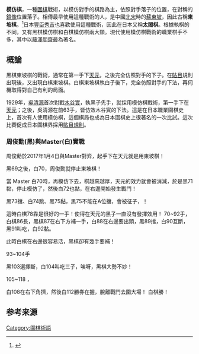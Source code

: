 '''模仿棋'''，一種[[圍棋|圍棋]]戰術，以模仿對手的棋路為主，依照對手落子的位置，在對稱的[[鏡像|鏡像]]位置落子。相傳最早使用這種戰術的人，是中國[[北宋|北宋]]時的[[蘇東坡|蘇東坡]]，因此古稱'''東坡棋'''。<ref>{{cite web|url=http://www.hinews.cn/news/system/2008/05/04/010231357.shtml|title=细数棋坛模仿棋 苏东坡首创吴清源令木谷实头疼|date=2008年5月4日|accessdate=2017年3月5日|publisher=南海网|archive-date=2020年2月20日|archive-url=https://web.archive.org/web/20200220043257/http://www.hinews.cn/news/system/2008/05/04/010231357.shtml|dead-url=no}}</ref>日本[[豐臣秀吉|豐臣秀吉]]也喜歡使用這種戰術，因此在日本又稱'''太閤棋'''。根據執棋的不同，又有黑棋模仿棋和白棋模仿棋兩大類。現代使用模仿棋戰術的職業棋手不多，其中以[[藤澤朋齋|藤澤朋齋]]最為著名。

==概論==
黑棋東坡棋的戰術，通常在第一手下[[天元_(围棋)|天元]]，之後完全仿照對手的下子。在[[貼目|貼目]]規則出現後，又出現白棋東坡棋。白棋東坡棋執白子後下，完全仿照對手的下法，再伺機取得對自己有利的局面。

1929年，[[吳清源|吳清源]]首次對戰[[木谷實|木谷實]]，執黑子先手，就採用模仿棋戰術，第一手下在[[天元_(围棋)|天元]]；之後，吳清源在前63手，皆仿效木谷實的下法。這是在日本職業圍棋史上，首次有人使用模仿棋，這個棋局也成為日本圍棋史上很著名的一次比試。這次比賽促成日本圍棋界採用[[讓先|貼目規則]]。

=== 周俊勳(黑)與Master(白)實戰 ===
{{棋盤|=
     A B C D E F G H J K L M N O P Q R S T
 19 |  |  |  |  |  |  |  |  |  |  |67|  |  |  |  |  |  |  |  |= 19
 18 |  |  |  |  |17|  |  |  |  |65|  |57|  |  |47|35|31|44|  |= 18
 17 |  |  |14|13|  |11|  |  |  |  |61|24|53|21|32|27|28|40|  |= 17
 16 |  |  |w4| x|b7|  |  |  |  | x|  |62|54|50|36|w2|39|43|  |= 16
 15 |  |  |  |  |  |  |  |  |  |  |  |  |  |  |  |  |48|  |  |= 15
 14 |  |  |  |  |  |  |  |  |  |  |  |  |  |  |  |  |22|  |  |= 14
 13 |  |  |18|  |  |  |  |  |  |  |  |  |  |  |  |  |  |  |  |= 13
 12 |  |  |  |  |  |  |  |  |  |  |  |  |  |  |  |  |  |  |  |= 12
 11 |  |  |  |  |  |  |  |  |  |  |  |  |  |  |  |  |  |  |  |= 11
 10 |  |  |68| x|  |  |  |  |  |b1|  |  |  |  |  |  |69|  |  |= 10
  9 |  |  |  |  |  |  |  |  |  |  |  |  |  |  |  |70|  |  |  |= 9
  8 |  |  |  |  |  |  |  |  |  |  |  |  |  |  |  |  |  |  |  |= 8
 19 |  |  |  |  |  |  |  |  |  |  |  |  |  |  |  |  |19|  |  |= 7
 18 |  |  | b|  |  |  |  |  |  |  |  |  |  |  |  |  |  |  |  |= 6
 17 |  |  | b|  |  |  |  |  |  |  |  |  |  |  |  |  |  |  |  |= 5
  4 |  |42| w|b3|37|51|55|63|  | x|  |  |  |  |w6| x|b5|  |  |= 4
  3 |  |41| b|26|33|20|52|25|60|  |  |  |  |10|  |12|15|  |  |= 3
  2 |  |45| w|34|46|  |  |56|  |64|  |  |  |  |16|  |  |  |  |= 2
  1 |  |  |  |  |  |  |  |  |66|  |  |  |  |  |  |  |  |  |  |= 1
     A B C D E F G H J K L M N O P Q R S T|20}}

周俊勳於2017年1月4日與Master對弈，起手下在天元就是用東坡棋！

黑69之後，白70，周俊勳就停止東坡棋！

{{棋盤|=
     A B C D E F G H J K L M N O P Q R S T
 19 |  |  |  |  |  |  |  |  |  |  | b|  |  |  |  |  |  |  |  |= 19
 18 |  |  |  |  | b|  |  |  |  | b|  | b|  |  | b| b| b| w|  |= 18
 17 |  |  | w| b|  | b|  |  |  |  | b| w| b| b| w| b| w| w|  |= 17
 16 |  |  | w| x| b|  |  |  |  | x|  | w| w| w| w| w| b| b|  |= 16
 15 |  |  |  |  |  |  |  |  |  |  |  |  |  |  |  |  | w|  |  |= 15
 14 |  |  |  |  |  |  |  |  |  |  |  |  |  |  |  |  | w|  |  |= 14
 13 |  |  | w|  |  |  |  |  |  |  |  |  |  |  |  |  |  |  |  |= 13
 12 |  |  |  |  |  |  |  |  |  |  |  |  |  |  |  |  |77|  |  |= 12
 11 |  |  |  |  |  |  |  |  |  |  |  |  |  |  |  |  |  | A|  |= 11
 10 |  |  |68| x|  |  |  |  |  | b|  |  |  |  |  |71|69|74|  |= 10
  9 |  |  |  |  |  |  |  |  |  |  |  |  |  |  |73|70|72|  |  |= 9
  8 |  |  |  |  |  |  |  |  |  |  |  |  |  |  |75|  |  |76|  |= 8
 19 |  |  |  |  |  |  |  |  |  |  |  |  |  |  |  |  | b|  |  |= 7
 18 |  |  | b|  |  |  |  |  |  |  |  |  |  |  |  |  |78|  |  |= 6
 17 |  |  | b|  |  |  |  |  |  |  |  |  |  |  |  |  |  |  |  |= 5
  4 |  | w| w| b| b| b| b| b|  | x|  |  |  |  | w| x| b|  |  |= 4
  3 |  | b| b| w| b| w| w| b| w|  |  |  |  | w|  | w| b|  |  |= 3
  2 |  | b| w| w| w|  |  | w|  | w|  |  |  |  | w|  |  |  |  |= 2
  1 |  |  |  |  |  |  |  |  | w|  |  |  |  |  |  |  |  |  |  |= 1
     A B C D E F G H J K L M N O P Q R S T|20}}

當 Master 白70時，再模仿下去，棋越來越厚，天元的效力就會被消減，於是黑71黏，停止模仿了，然後白72也黏，在右邊開始發生戰鬥！

黑73擋、白74跳、黑75黏，黑75不能在A位擋，會被征子，！

這時白棋78靠是很好的一手！使得在天元的黑子一直沒有發揮效用！
{{棋盤|=
     A B C D E F G H J K L M N O P Q R S T
 19 |  |  |  |  |  |  |  |  |  |  | b|  |  |  |  |  |  |  |  |= 19
 18 |  |  |  |  | b|  |  |  |  | b|  | b|  |  | b| b| b| w|  |= 18
 17 |  |  | w| b|  | b|  |  |  |  | b| w| b| b| w| b| w| w|  |= 17
 16 |  |  | w| x| b|  |  |  |  | x|  | w| w| w| w| w| b| b|  |= 16
 15 |  |  |  |  |  |  |  |  |  |  |  |  |  |  |  |  | w|  |  |= 15
 14 |  |  |  |  |  |  |  |  |  |  |  |  |  |  |  |  | w|  |  |= 14
 13 |  |  | w|  |  |  |  |  |  |  |  |  |  |  |  |  |  |  |  |= 13
 12 |  |  |  |  |  |  |  |  |  |  |  |  |  |  |  |90| b|  |  |= 12
 11 |  |  |  |  |  |  |  |  |  |  |  |  |  |  |  |89|88|86|  |= 11
 10 |  |  | w| x|  |  |  |  |  | b|  |  |  |  |  | b| b| w|  |= 10
  9 |  |  |  |  |  |  |  |  |  |  |  |  |  |  | b| w| w|92|  |= 9
  8 |  |  |  |  |  |  |  |  |  |  |  |  |  |  | b|91|85| w|  |= 8
 19 |  |  |  |  |  |  |  |  |  |  |  |  |  |  |  |  | b|84|  |= 7
 18 |  |  | b|  |  |  |  |  |  |  |  |  |  |  |  |79| w|81|  |= 6
 17 |  |  | b|  |  |  |  |  |  |  |  |  |  |  |  |80|82|83|  |= 5
  4 |  | w| w| b| b| b| b| b|  | x|  |  |  |  | w| x| b|  |  |= 4
  3 |  | b| b| w| b| w| w| b| w|  |  |  |  | w|  | w| b|  |  |= 3
  2 |  | b| w| w| w|  |  | w|  | w|  |  |  |  | w|  |  |87|  |= 2
  1 |  |  |  |  |  |  |  |  | w|  |  |  |  |  |  |  |  |  |  |= 1
     A B C D E F G H J K L M N O P Q R S T|20}}
70~92手，
白棋86長，黑棋87在右下方補一手，白88在右邊要出頭，黑89擋，白90互斷，黑91叫吃，白92黏。

此時白棋在右邊很容易活，黑棋卻有幾手要補！

{{棋盤|=
     A B C D E F G H J K L M N O P Q R S T
 19 |  |  |  |  |  |  |  |  |  |  | b|  |  |  |  |  |  |  |  |= 19
 18 |  |  |  |  | b|  |  |  |  | b|  | b|  |  | b| b| b| w|  |= 18
 17 |  |  | w| b|  | b|  |  |  |  | b| w| b| b| w| b| w| w|  |= 17
 16 |  |  | w| x| b|  |  |  |  | x|  | w| w| w| w| w| b| b|  |= 16
 15 |  |  |  |  |  |  |  |  |  |  |  |  |  |  |  |  | w|  |  |= 15
 14 |  |  |  |  |  |  |  |  |  |  |  |  |  |  |  |  | w|  |  |= 14
 13 |  |  | w|  |  |  |  |  |  |  |  |  |  |  |  |  |  |  |  |= 13
 12 |  |  |  |  |  |  |  |  |  |  |  |  |  |  |  | w| b|  |  |= 12
 11 |  |  |  |  |  |  |  |  |  |  |  |  |  |  |  | b| w| w|  |= 11
 10 |  |  | w| x|  |  |  |  |  | b|  |  |  |  |04| b| b| w|  |= 10
  9 |  |  |  |  |  |  |  |  |  |  |  |  |99|  | b| w| w| w|  |= 9
  8 |  |  |  |  |  |  |  |  |  |  |02|03|  |  | b| b| b| w|  |= 8
 19 |  |  |  |  |  |  |  |  |  |  |01|00|98|  |  |  | b| w|  |= 7
 18 |  |  | b|  |  |  |  |  |  |  |  |97|96|  |  | b| w| b|  |= 6
 17 |  |  | b|  |  |  |  |  |  |  |  |95|94|  |  | w| w| b|  |= 5
  4 |  | w| w| b| b| b| b| b|  | x|  |93|  |  | w| x| b|  |  |= 4
  3 |  | b| b| w| b| w| w| b| w|  |  |  |  | w|  | w| b|  |  |= 3
  2 |  | b| w| w| w|  |  | w|  | w|  |  |  |  | w|  |  | b|  |= 2
  1 |  |  |  |  |  |  |  |  | w|  |  |  |  |  |  |  |  |  |  |= 1
     A B C D E F G H J K L M N O P Q R S T|20}}

93~104手

黑103選擇斷，白104叫吃三子，唉呀，黑棋大勢不妙！


{{棋盤|=
     A B C D E F G H J K L M N O P Q R S T
 19 |  |  |  |  |  |  |  |  |  |  | b|  |  |  |  |  |  |  |  |= 19
 18 |  |  |  |  | b|  |  |  |  | b|  | b|  |  | b| b| b| w|  |= 18
 17 |  |  | w| b|  | b|  |  |  |  | b| w| b| b| w| b| w| w|  |= 17
 16 |  |  | w| x| b|  |  |  |  | x|  | w| w| w| w| w| b| b|  |= 16
 15 |  |  |  |  |  |  |  |  |  |  |  |  |  |  |  |  | w|  |  |= 15
 14 |  |  |  |  |  |  |  |  |  |  |  |  |  |  |  |  | w|  |  |= 14
 13 |  |  | w|  |  |  |  |  |  |  |  |  |  |  |  |  |  |  |  |= 13
 12 |  |  |  |  |  |  |  |  |  |  |  |  |  |  |  | w| b|  |  |= 12
 11 |  |  |  |  |  |  |  |  |  |  |  |  |  |  |  | b| w| w|  |= 11
 10 |  |  | w| x|12|  |  |  |  | b|  |  |  |06| w| b| b| w|  |= 10
  9 |  |  |  |  |  |  |  |  |  |  |05|  | b|07| b| w| w| w|  |= 9
  8 |  |  |  |  |  |  |  |  |  |  | w| b|  |  | b| b| b| w|  |= 8
 19 |  |  |  |  |  |  |  |  |  |  | b| w| w|  |  |  | b| w|  |= 7
 18 |  |  | b|  |  |  |  |  |  |  |18| b| w|  |  | b| w| b|  |= 6
 17 |  |  | b|  |  |  |  |  |  |  |  | b| w|  |  | w| w| b|  |= 5
  4 |  | w| w| b| b| b| b| b|  | x|  | b|16|  | w| x| b|  |  |= 4
  3 |  | b| b| w| b| w| w| b| w|  |17|14|15| w|  | w| b|  |  |= 3
  2 |  | b| w| w| w|  |  | w|  | w|  |  |13|  | w|10|08| b|  |= 2
  1 |  |  |  |  |  |  |  |  | w|  |  |  |  |  |  |  |09|11|  |= 1
     A B C D E F G H J K L M N O P Q R S T|20}}

105~118 ，

白108在右下角擠，然後白112勝券在握，脫離戰鬥去圍大場！
白棋勝！

==参考来源==
{{Reflist}}

[[Category:圍棋術語|Category:圍棋術語]]